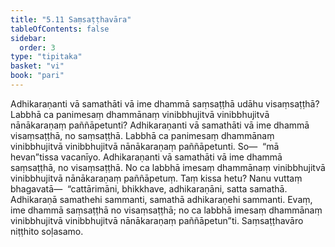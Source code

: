 ```yaml
---
title: "5.11 Saṃsaṭṭhavāra"
tableOfContents: false
sidebar:
  order: 3
type: "tipitaka"
basket: "vi"
book: "pari"
---
```



<DynamicBreadcrumb />

<Division number="306" book="pari" bookNo="5" page="195">

<Paragraph number="1328" book="pari">
Adhikaraṇanti vā samathāti vā ime dhammā saṃsaṭṭhā udāhu visaṃsaṭṭhā? Labbhā ca panimesaṃ dhammānaṃ vinibbhujitvā vinibbhujitvā nānākaraṇaṃ paññāpetunti?
</Paragraph>

<Paragraph number="1329" book="pari">
Adhikaraṇanti vā samathāti vā ime dhammā visaṃsaṭṭhā, no saṃsaṭṭhā. Labbhā ca panimesaṃ dhammānaṃ vinibbhujitvā vinibbhujitvā nānākaraṇaṃ paññāpetunti. So—  “mā hevan”tissa vacanīyo. Adhikaraṇanti vā samathāti vā ime dhammā saṃsaṭṭhā, no visaṃsaṭṭhā. No ca labbhā imesaṃ dhammānaṃ vinibbhujitvā vinibbhujitvā nānākaraṇaṃ paññāpetuṃ. Taṃ kissa hetu? Nanu vuttaṃ bhagavatā—  “cattārimāni, bhikkhave, adhikaraṇāni, satta samathā. Adhikaraṇā samathehi sammanti, samathā adhikaraṇehi sammanti. Evaṃ, ime dhammā saṃsaṭṭhā no visaṃsaṭṭhā; no ca labbhā imesaṃ dhammānaṃ vinibbhujitvā vinibbhujitvā nānākaraṇaṃ paññāpetun”ti.

</Paragraph>
</Division>

<Paragraph number="1330" type="center" book="pari">
Saṃsaṭṭhavāro niṭṭhito soḷasamo.
</Paragraph>